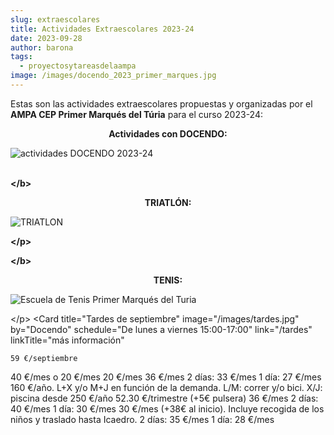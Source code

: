 ```yaml
---
slug: extraescolares
title: Actividades Extraescolares 2023-24
date: 2023-09-28
author: barona
tags:
  - proyectosytareasdelaampa
image: /images/docendo_2023_primer_marques.jpg
---
```

E﻿stas son las actividades extraescolares propuestas y organizadas por el **AMPA CEP Primer Marqués del Túria** para el curso 2023-24:



**<p style="text-align: center;">Actividades con DOCENDO: </b>**

![actividades DOCENDO 2023-24](/images/docendo_2023_primer_marques.jpg "Extraescolares 2023-24 Primer Marques del Turia")

**</p>**\
**<﻿/b>**

**<p style="text-align: center;">TRIATLÓN: </b>**

![TRIATLON](/images/triatlon_comunidad_valenciana.png "TRIATLON")

**<﻿/p>**

**<﻿/b>**

**<p style="text-align: center;">TENIS: </b>**

![Escuela de Tenis Primer Marqués del Turia](/images/escuela_tenis.png "Escuela de Tenis Primer Marqués del Turia")

<﻿/p>
<Grid>
  <Card
    title="Tardes de septiembre"
    image="/images/tardes.jpg"
    by="Docendo"
    schedule="De lunes a viernes 15:00-17:00"
    link="/tardes"
    linkTitle="más información"
  >
    59 €/septiembre
  </Card>
  <Card
    title="Matinera"
    image="/images/matinera.jpg"
    by="Docendo"
    schedule="De lunes a viernes 8:00-09:00 o 8:30-09:00"
    link="/matinera"
    linkTitle="más información"
  >
    40 €/mes o 20 €/mes
  </Card>
  <Card
    title="Divercole"
    image="/images/divercole.jpg"
    by="Docendo"
    schedule="Viernes 15:00-17:00"
    link="http://www.docendo.es/alta/"
  >
    20 €/mes
  </Card>
  <Card
    title="Patinaje"
    image="/images/patines.jpg"
    by="Docendo"
    schedule="Lunes y miércoles 16:30-18:00"
    link="http://www.docendo.es/alta/"
  >
    36 €/mes
  </Card>
  <Card
    title="Baloncesto"
    image="/images/baloncesto.jpg"
    by="Lena Esport"
    schedule="Lunes y miércoles 16:30-18:00"
    link="http://www.lenaesport.com"
  >
    2 días: 33 €/mes 1 día: 27 €/mes
  </Card>
  <Card
    title="Triatlón"
    image="/images/ciclistas.jpg"
    by="Federación de Triatlón de la CV"
    schedule="L+X y/o M+J 16:30-18:00"
  >
    160 €/año. L+X y/o M+J en función de la demanda. L/M: correr y/o bici. X/J:
    piscina
  </Card>
  <Card
    title="Fútbol"
    image="/images/futbol.jpg"
    by="Simbioze"
    schedule="Lunes y miércoles 16:30-18:45"
    link="/futbol"
    linkTitle="más información"
    matricula="Socios del AMPA 10% descuento"
  >
    desde 250 €/año
  </Card>
  <Card
    title="Natación"
    image="/images/piscina.jpg"
    by="SUMA"
    schedule="Lunes 16:45-17:30"
    matricula=""
    link="/natacion"
    linkTitle="más información"
  >
    52.30 €/trimestre (+5€ pulsera)
  </Card>
  <Card
    title="Baile moderno"
    image="/images/dance.jpg"
    by="Docendo"
    schedule="Martes y jueves 16:30-18:00"
    link="http://www.docendo.es/alta/"
  >
    36 €/mes
  </Card>
  <Card
    title="Judo"
    image="/images/judo.jpeg"
    by="Club Esportiu Valencia"
    schedule="Martes y jueves 16:30-18:00"
    link="https://docs.google.com/forms/d/e/1FAIpQLSfuu6S9o_bdCoTFbE4dW00prWcexvxIpGJvuiNDZLGozkMngw/viewform?vc=0&c=0&w=1&flr=0"
  >
    2 días: 40 €/mes 1 día: 30 €/mes
  </Card>
  <Card
    title="Arte, creatividad y sus artistas “manualidades”"
    image="/images/arte.jpg"
    by="Icaedro"
    schedule="Jueves 16:30-18:00"
    link="http://www.icaedro.com"
  >
    30 €/mes (+38€ al inicio). Incluye recogida de los niños y traslado hasta Icaedro.

  </Card>
  <Card
    title="Tenis"
    image="/images/tenis.jpg"
    by="Match Point"
    schedule="Lunes y miércoles de 16:30-18:00"
    link="/tenis"
    linkTitle="más información"
  >
    2 días: 35 €/mes 1 día: 28 €/mes
  </Card>
</Grid>
